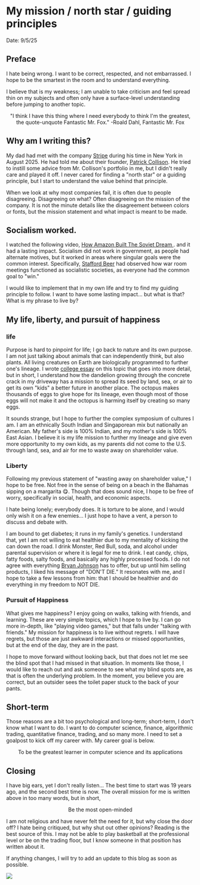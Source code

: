 

# My mission / north star / guiding principles

Date: 9/5/25


## Preface
I hate being wrong. I want to be correct, respected, and not embarrassed. I hope to be the smartest in the room and to understand everything.

I believe that is my weakness; I am unable to take criticism and feel spread thin on my subjects and often only have a surface-level understanding before jumping to another topic.

<center>"I think I have this thing where I need everybody to think I'm the greatest, the quote-unquote Fantastic Mr. Fox." -Roald Dahl, Fantastic Mr. Fox</center>

## Why am I writing this?
My dad had met with the company [Stripe](https://stripe.com/) during his time in New York in August 2025. He had told me about their founder, [Patrick Collison](https://patrickcollison.com/). He tried to instill some advice from Mr. Collison's portfolio in me, but I didn't really care and played it off. I never cared for finding a "north star" or a guiding principle, but I start to understand the value behind that principle.

When we look at why most companies fail, it is often due to people disagreeing. Disagreeing on what? Often disagreeing on the mission of the company. It is not the minute details like the disagreement between colors or fonts, but the mission statement and what impact is meant to be made.

## Socialism worked.

I watched the following video, [How Amazon Built The Soviet Dream
](https://www.youtube.com/watch?v=mayoL3XbKwA). and it had a lasting impact. Socialism did not work in government, as people had alternate motives, but it worked in areas where singular goals were the common interest. Specifically, [Stafford Beer](https://en.wikipedia.org/wiki/Stafford_Beer) had observed how war room meetings functioned as socialistic societies, as everyone had the common goal to "win."

I would like to implement that in my own life and try to find my guiding principle to follow. I want to have some lasting impact... but what is that? What is my phrase to live by?

## My life, liberty, and pursuit of happiness

### life
Purpose is hard to pinpoint for life; I go back to nature and its own purpose. I am not just talking about animals that can independently think, but also plants. All living creatures on Earth are biologically programmed to further one's lineage. I wrote  [college essay](https://docs.google.com/document/d/14bWW7PZx2Q8DyiR392f6GOK2MdIUpGDE7WdVrj4_qJE/edit?tab=t.ubw4usjx3pgh) on this topic that goes into more detail, but in short, I understand how the dandelion growing through the concrete crack in my driveway has a mission to spread its seed by land, sea, or air to get its own "kids" a better future in another place. The octopus makes thousands of eggs to give hope for its lineage, even though most of those eggs will not make it and the octopus is harming itself by creating so many eggs.

It sounds strange, but I hope to further the complex symposium of cultures I am. I am an ethnically South Indian and Singaporean mix but nationally an American. My father's side is 100% Indian, and my mother's side is 100% East Asian. I believe it is my life mission to further my lineage and give even more opportunity to my own kids, as my parents did not come to the U.S. through land, sea, and air for me to waste away on shareholder value.

### Liberty

Following my previous statement of "wasting away on shareholder value," I hope to be free. Not free in the sense of being on a beach in the Bahamas sipping on a margarita 😋. Though that does sound nice, I hope to be free of worry, specifically in social, health, and economic aspects.

I hate being lonely; everybody does. It is torture to be alone, and I would only wish it on a few enemies... I just hope to have a vent, a person to discuss and debate with.

I am bound to get diabetes; it runs in my family's genetics. I understand that, yet I am not willing to eat healthier due to my mentality of kicking the can down the road. I drink Monster, Red Bull, soda, and alcohol under parental supervision or where it is legal for me to drink. I eat candy, chips, fatty foods, salty foods, and basically any highly processed foods. I do not agree with everything [Bryan Johnson](https://dontdie.bryanjohnson.com/) has to offer, but up until him selling products, I liked his message of "DON'T DIE." It resonates with me, and I hope to take a few lessons from him: that I should be healthier and do everything in my freedom to NOT DIE.

### Pursuit of Happiness

What gives me happiness? I enjoy going on walks, talking with friends, and learning. These are very simple topics, which I hope to live by. I can go more in-depth, like "playing video games," but that falls under "talking with friends." My mission for happiness is to live without regrets. I will have regrets, but those are just awkward interactions or missed opportunities, but at the end of the day, they are in the past. 

I hope to move forward without looking back, but that does not let me see the blind spot that I had missed in that situation. In moments like those, I would like to reach out and ask someone to see what my blind spots are, as that is often the underlying problem. In the moment, you believe you are correct, but an outsider sees the toilet paper stuck to the back of your pants.

## Short-term

Those reasons are a bit too psychological and long-term; short-term, I don't know what I want to do. I want to do computer science, finance, algorithmic trading, quantitative finance, trading, and so many more. I need to set a goalpost to kick off my career with. My career goal is below.

<center>To be the greatest learner in computer science and its applications</center>

## Closing

I have big ears, yet I don't really listen... The best time to start was 19 years ago, and the second best time is now. The overall mission for me is written above in too many words, but in short,

<center>Be the most open-minded</center>

I am not religious and have never felt the need for it, but why close the door off? I hate being critiqued, but why shut out other opinions? Reading is the best source of this. I may not be able to play basketball at the professional level or be on the trading floor, but I know someone in that position has written about it.

If anything changes, I will try to add an update to this blog as soon as possible.

<Image src={calvinHobbes} className="center-image"/>